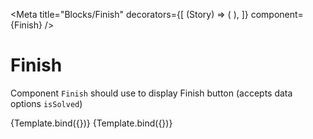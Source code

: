 
<Meta
  title="Blocks/Finish"
  decorators={[
    (Story) => (
      <LearnContextDecorator>
        <Story />
      </LearnContextDecorator>
    ),
  ]}
  component={Finish}
/>

# Finish

Component `Finish` should use to display Finish button (accepts data options `isSolved`)


<Canvas>
  <Story
    name="Finish not solved"
    args={{
      isSolved: false,
    }}
  >
    {Template.bind({})}
  </Story>
  <Story
    name="Finish solved"
    args={{
      isSolved: true,
    }}
  >
    {Template.bind({})}
  </Story>
</Canvas>
